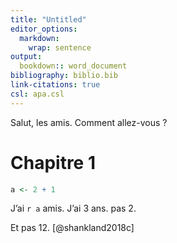 ```yaml
---
title: "Untitled"
editor_options:
  markdown:
    wrap: sentence
output: 
  bookdown:: word_document
bibliography: biblio.bib
link-citations: true
csl: apa.csl
---
```


Salut, les amis.
Comment allez-vous ?

# Chapitre 1

```r
a <- 2 + 1
```

J'ai `r a` amis.
J'ai 3 ans.
pas 2.

Et pas 12.
[@shankland2018c]
